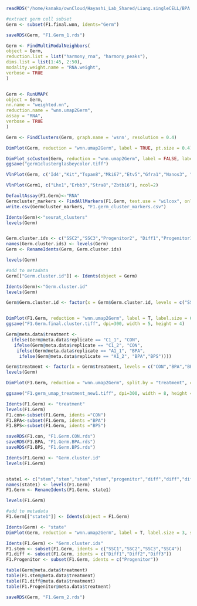 

```r
readRDS("/home/kanako/ownCloud/Hayashi_Lab_Shared/Liang.singleCELL/BPA.BPS/R.analysis/07.11.22.CellrangerAggrF1/Aggr.F1.Both.1and2set/Final.R.Ming/F1.final.wnn.rds")
```

```r
#extract germ cell subset
Germ <- subset(F1.final.wnn, idents="Germ")

saveRDS(Germ, "F1.Germ_1.rds")

```


```r
Germ <- FindMultiModalNeighbors(
object = Germ,
reduction.list = list("harmony_rna", "harmony_peaks"),
dims.list = list(1:45, 2:50),
modality.weight.name = "RNA.weight",
verbose = TRUE
)


Germ <- RunUMAP(
object = Germ,
nn.name = "weighted.nn",
reduction.name = "wnn.umap2Germ",
assay = "RNA",
verbose = TRUE
)

Germ <- FindClusters(Germ, graph.name = 'wsnn', resolution = 0.4)    

DimPlot(Germ, reduction = "wnn.umap2Germ", label = TRUE, pt.size = 0.4)


```


```r
DimPlot_scCustom(Germ, reduction = "wnn.umap2Germ", label = FALSE, label.size = 4, pt.size = 0.5, repel = TRUE, colors_use = DiscretePalette_scCustomize(num_colors = 36, palette = "polychrome")) + FontSize(x.title = 8, y.title = 8) + Blank_Theme()
ggsave("germ1clusterglasbeycolor.tiff")
```


```r
VlnPlot(Germ, c('Id4',"Kit","Tspan8","Mki67","Etv5","Gfra1","Nanos3", "Lin28a","Sohlh1","Dmrtb1","Esx1","Upp1"))
```

```r
VlnPlot(Germ1, c("Lhx1","Erbb3","Stra8","Zbtb16"), ncol=2)
```

```r

DefaultAssay(F1.Germ)<-"RNA"
Germcluster_markers <- FindAllMarkers(F1.Germ, test.use = "wilcox", only.pos = T)
write.csv(Germcluster_markers, "F1.germ_cluster_markers.csv")
```

```r
Idents(Germ)<-"seurat_clusters"
levels(Germ)


Germ.cluster.ids <- c("SSC2","SSC3","Progenitor2", "Diff1","Progenitor1","Diff2", "SSC1","Diff3")
names(Germ.cluster.ids) <- levels(Germ)
Germ <- RenameIdents(Germ, Germ.cluster.ids)

levels(Germ)

#add to metadata
Germ[["Germ.cluster.id"]] <- Idents(object = Germ)

```


```r
Idents(Germ)<-"Germ.cluster.id"
levels(Germ)

Germ$Germ.cluster.id <- factor(x = Germ$Germ.cluster.id, levels = c("SSC1","SSC2","SSC3","Progenitor1","Progenitor2", "Diff1","Diff2", "Diff3"))


DimPlot(F1.Germ, reduction = "wnn.umap2Germ", label = T, label.size = 6, repel = TRUE, pt.size = 0.7)+ NoLegend()+Blank_Theme()+scale_color_manual(values =c('#ff9a36',"#F68282",'#31C53F','#D4D915','#1FA195','#B95FBB','#28CECA','#2FF18B'))
ggsave("F1.Germ.final.cluster.tiff", dpi=300, width = 5, height = 4)
```


```r
Germ@meta.data$treatment <-
  ifelse(Germ@meta.data$replicate == "C1_1", "CON",
   ifelse(Germ@meta.data$replicate == "C1_2", "CON",
    ifelse(Germ@meta.data$replicate == "A1_1", "BPA",
     ifelse(Germ@meta.data$replicate == "A1_2", "BPA","BPS"))))
```


```r
Germ$treatment <- factor(x = Germ$treatment, levels = c("CON","BPA","BPS"))
levels(Germ)

DimPlot(F1.Germ, reduction = "wnn.umap2Germ", split.by = "treatment", cols=c("#F1A99A","#D6D0D1","#9CB8D3"), pt.size=0.5, label = FALSE) +FontSize(x.title = 10, y.title = 10)+theme(axis.text = element_text(size = 8))+theme(strip.text = element_text(size=8, face="bold"))+theme(plot.title =element_blank())+theme(legend.key.size = unit(0.5, 'cm'),legend.text = element_text(size=10))

ggsave("F1.germ_umap_treatment_new1.tiff", dpi=300, width = 8, height = 3)
```

```r
Idents(F1.Germ) <- "treatment"
levels(F1.Germ)
F1.con<-subset(F1.Germ, idents ="CON")
F1.BPA<-subset(F1.Germ, idents ="BPA")
F1.BPS<-subset(F1.Germ, idents ="BPS")
```

```r
saveRDS(F1.con, "F1.Germ.CON.rds")
saveRDS(F1.BPA, "F1.Germ.BPA.rds")
saveRDS(F1.BPS, "F1.Germ.BPS.rds")
```

```r
Idents(F1.Germ) <- "Germ.cluster.id"
levels(F1.Germ)


state1 <- c("stem","stem","stem","stem","progenitor","diff","diff","diff")
names(state1) <- levels(F1.Germ)
F1.Germ <- RenameIdents(F1.Germ, state1)

levels(F1.Germ)

#add to metadata
F1.Germ[["state1"]] <- Idents(object = F1.Germ)
```

```r
Idents(Germ) <- "state"
DimPlot(Germ, reduction = "wnn.umap2Germ", label = T, label.size = 3, split.by = "treatment")+ NoLegend()
```

```r

Idents(F1.Germ) <- "Germ.cluster.ids"
F1.stem <- subset(F1.Germ, idents = c("SSC1","SSC2","SSC3","SSC4"))
F1.diff <- subset(F1.Germ, idents = c("Diff1","Diff2","Diff3"))
F1.Progenitor <- subset(F1.Germ, idents = c("Progenitor"))

table(Germ@meta.data$treatment)
table(F1.stem@meta.data$treatment)
table(F1.diff@meta.data$treatment)
table(F1.Progenitor@meta.data$treatment)

```


```r
saveRDS(Germ, "F1.Germ_2.rds")
```


